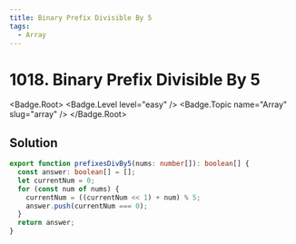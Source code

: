 ```yaml
---
title: Binary Prefix Divisible By 5
tags:
  - Array
---
```


# 1018. Binary Prefix Divisible By 5

<Badge.Root>
  <Badge.Level level="easy" />
  <Badge.Topic name="Array" slug="array" />
</Badge.Root>

## Solution

```typescript filename="solution.ts" copy
export function prefixesDivBy5(nums: number[]): boolean[] {
  const answer: boolean[] = [];
  let currentNum = 0;
  for (const num of nums) {
    currentNum = ((currentNum << 1) + num) % 5;
    answer.push(currentNum === 0);
  }
  return answer;
}
```

<ProblemLink
  codingSite="leetcode"
  href="https://leetcode.com/problems/binary-prefix-divisible-by-5"
  title="Binary Prefix Divisible By 5"
/>
